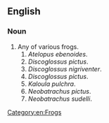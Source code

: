 ==English==
{{wikipedia}}

===Noun===
{{en-noun}}

# Any of various frogs.
## ''Atelopus ebenoides''.
## ''Discoglossus pictus''.
## ''Discoglossus nigriventer''.
## ''Discoglossus pictus''.
## ''Kaloula pulchra''.
## ''Neobatrachus pictus''.
## ''Neobatrachus sudelli''.

[[Category:en:Frogs]]